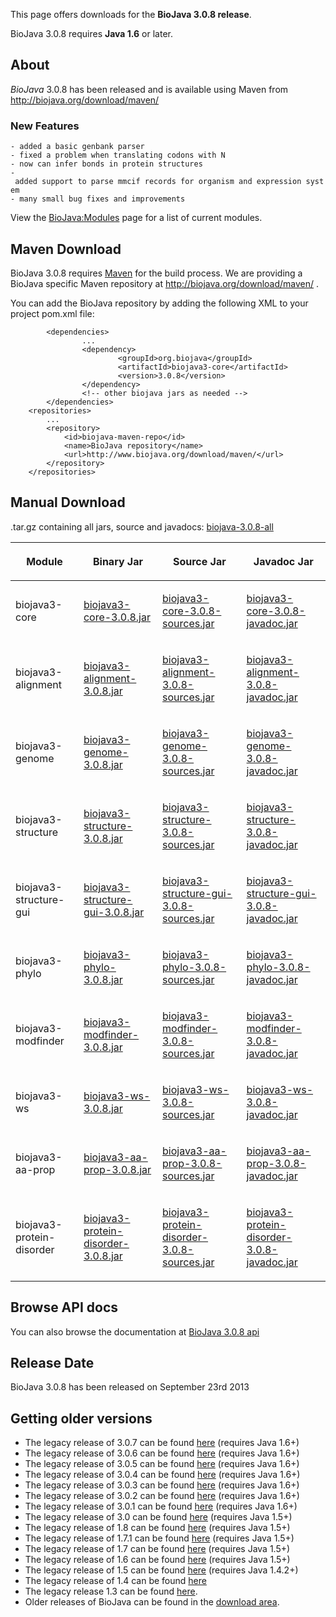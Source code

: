 This page offers downloads for the <b>BioJava 3.0.8 release</b>. 

BioJava 3.0.8 requires <b>Java 1.6</b> or later. 

== About ==
''BioJava'' 3.0.8 has been released and is available using Maven from
[http://biojava.org/download/maven/ http://biojava.org/download/maven/]

===New Features===

 - added a basic genbank parser
 - fixed a problem when translating codons with N
 - now can infer bonds in protein structures
 - added support to parse mmcif records for organism and expression system
 - many small bug fixes and improvements



View the [[BioJava:Modules]] page for a list of current modules.

== Maven Download ==
BioJava 3.0.8 requires [http://maven.apache.org/ Maven] for the build process. We are providing a BioJava specific Maven repository at http://biojava.org/download/maven/ .

You can add the BioJava repository by adding the following XML to your project pom.xml file:
<pre>
        <dependencies>
                ...
                <dependency>
                        <groupId>org.biojava</groupId>
                        <artifactId>biojava3-core</artifactId>
                        <version>3.0.8</version>
                </dependency>
                <!-- other biojava jars as needed -->
        </dependencies>
	<repositories>
		...
		<repository>
			<id>biojava-maven-repo</id>
			<name>BioJava repository</name>
			<url>http://www.biojava.org/download/maven/</url>			
		</repository>
	</repositories>
</pre>

== Manual Download ==

.tar.gz containing all jars, source and javadocs: [http://biojava.org/download/bj3.0.8/biojava-3.0.8-all.tar.gz biojava-3.0.8-all]

{|
|+
! Module
! Binary Jar
! Source Jar
! Javadoc Jar
|-
| biojava3-core 
| [http://biojava.org/download/maven/org/biojava/biojava3-core/3.0.8/biojava3-core-3.0.8.jar biojava3-core-3.0.8.jar] 
| [http://biojava.org/download/maven/org/biojava/biojava3-core/3.0.8/biojava3-core-3.0.8-sources.jar biojava3-core-3.0.8-sources.jar] 
| [http://biojava.org/download/maven/org/biojava/biojava3-core/3.0.8/biojava3-core-3.0.8-javadoc.jar biojava3-core-3.0.8-javadoc.jar]
|-
| biojava3-alignment 
| [http://biojava.org/download/maven/org/biojava/biojava3-alignment/3.0.8/biojava3-alignment-3.0.8.jar biojava3-alignment-3.0.8.jar] 
| [http://biojava.org/download/maven/org/biojava/biojava3-alignment/3.0.8/biojava3-alignment-3.0.8-sources.jar biojava3-alignment-3.0.8-sources.jar] 
| [http://biojava.org/download/maven/org/biojava/biojava3-alignment/3.0.8/biojava3-alignment-3.0.8-javadoc.jar biojava3-alignment-3.0.8-javadoc.jar]
|-
| biojava3-genome 
| [http://biojava.org/download/maven/org/biojava/biojava3-genome/3.0.8/biojava3-genome-3.0.8.jar biojava3-genome-3.0.8.jar] 
| [http://biojava.org/download/maven/org/biojava/biojava3-genome/3.0.8/biojava3-genome-3.0.8-sources.jar biojava3-genome-3.0.8-sources.jar] 
| [http://biojava.org/download/maven/org/biojava/biojava3-genome/3.0.8/biojava3-genome-3.0.8-javadoc.jar biojava3-genome-3.0.8-javadoc.jar]
|-
| biojava3-structure 
| [http://biojava.org/download/maven/org/biojava/biojava3-structure/3.0.8/biojava3-structure-3.0.8.jar biojava3-structure-3.0.8.jar] 
| [http://biojava.org/download/maven/org/biojava/biojava3-structure/3.0.8/biojava3-structure-3.0.8-sources.jar biojava3-structure-3.0.8-sources.jar] 
| [http://biojava.org/download/maven/org/biojava/biojava3-structure/3.0.8/biojava3-structure-3.0.8-javadoc.jar biojava3-structure-3.0.8-javadoc.jar]
|-
| biojava3-structure-gui 
| [http://biojava.org/download/maven/org/biojava/biojava3-structure-gui/3.0.8/biojava3-structure-gui-3.0.8.jar biojava3-structure-gui-3.0.8.jar] 
| [http://biojava.org/download/maven/org/biojava/biojava3-structure-gui/3.0.8/biojava3-structure-gui-3.0.8-sources.jar biojava3-structure-gui-3.0.8-sources.jar] 
| [http://biojava.org/download/maven/org/biojava/biojava3-structure-gui/3.0.8/biojava3-structure-gui-3.0.8-javadoc.jar biojava3-structure-gui-3.0.8-javadoc.jar]
|-
| biojava3-phylo 
| [http://biojava.org/download/maven/org/biojava/biojava3-phylo/3.0.8/biojava3-phylo-3.0.8.jar biojava3-phylo-3.0.8.jar] 
| [http://biojava.org/download/maven/org/biojava/biojava3-phylo/3.0.8/biojava3-phylo-3.0.8-sources.jar biojava3-phylo-3.0.8-sources.jar] 
| [http://biojava.org/download/maven/org/biojava/biojava3-phylo/3.0.8/biojava3-phylo-3.0.8-javadoc.jar biojava3-phylo-3.0.8-javadoc.jar]
|-
| biojava3-modfinder 
| [http://biojava.org/download/maven/org/biojava/biojava3-modfinder/3.0.8/biojava3-modfinder-3.0.8.jar biojava3-modfinder-3.0.8.jar] 
| [http://biojava.org/download/maven/org/biojava/biojava3-modfinder/3.0.8/biojava3-modfinder-3.0.8-sources.jar biojava3-modfinder-3.0.8-sources.jar] 
| [http://biojava.org/download/maven/org/biojava/biojava3-modfinder/3.0.8/biojava3-modfinder-3.0.8-javadoc.jar biojava3-modfinder-3.0.8-javadoc.jar]
|-
| biojava3-ws 
| [http://biojava.org/download/maven/org/biojava/biojava3-ws/3.0.8/biojava3-ws-3.0.8.jar biojava3-ws-3.0.8.jar] 
| [http://biojava.org/download/maven/org/biojava/biojava3-ws/3.0.8/biojava3-ws-3.0.8-sources.jar biojava3-ws-3.0.8-sources.jar] 
| [http://biojava.org/download/maven/org/biojava/biojava3-ws/3.0.8/biojava3-ws-3.0.8-javadoc.jar biojava3-ws-3.0.8-javadoc.jar]
|-
| biojava3-aa-prop 
| [http://biojava.org/download/maven/org/biojava/biojava3-aa-prop/3.0.8/biojava3-aa-prop-3.0.8.jar biojava3-aa-prop-3.0.8.jar] 
| [http://biojava.org/download/maven/org/biojava/biojava3-aa-prop/3.0.8/biojava3-aa-prop-3.0.8-sources.jar biojava3-aa-prop-3.0.8-sources.jar] 
| [http://biojava.org/download/maven/org/biojava/biojava3-aa-prop/3.0.8/biojava3-aa-prop-3.0.8-javadoc.jar biojava3-aa-prop-3.0.8-javadoc.jar]
|-
| biojava3-protein-disorder 
| [http://biojava.org/download/maven/org/biojava/biojava3-protein-disorder/3.0.8/biojava3-protein-disorder-3.0.8.jar biojava3-protein-disorder-3.0.8.jar] 
| [http://biojava.org/download/maven/org/biojava/biojava3-protein-disorder/3.0.8/biojava3-protein-disorder-3.0.8-sources.jar biojava3-protein-disorder-3.0.8-sources.jar] 
| [http://biojava.org/download/maven/org/biojava/biojava3-protein-disorder/3.0.8/biojava3-protein-disorder-3.0.8-javadoc.jar biojava3-protein-disorder-3.0.8-javadoc.jar]

|}

== Browse API docs ==
You can also browse the documentation at [http://www.biojava.org/docs/api3.0.8/ BioJava 3.0.8 api]

==Release Date==
BioJava 3.0.8 has been released on September 23rd 2013

== Getting older versions ==
* The legacy release of 3.0.7 can be found [[BioJava:Download 3.0.7|here]] (requires Java 1.6+)
* The legacy release of 3.0.6 can be found [[BioJava:Download 3.0.6|here]] (requires Java 1.6+)
* The legacy release of 3.0.5 can be found [[BioJava:Download 3.0.5|here]] (requires Java 1.6+)
* The legacy release of 3.0.4 can be found [[BioJava:Download 3.0.4|here]] (requires Java 1.6+)
* The legacy release of 3.0.3 can be found [[BioJava:Download 3.0.3|here]] (requires Java 1.6+)
* The legacy release of 3.0.2 can be found [[BioJava:Download 3.0.2|here]] (requires Java 1.6+)
* The legacy release of 3.0.1 can be found [[BioJava:Download 3.0.1|here]] (requires Java 1.6+)
* The legacy release of 3.0 can be found [[BioJava:Download 3.0|here]] (requires Java 1.5+)
* The legacy release of 1.8 can be found [[BioJava:Download 1.8|here]] (requires Java 1.5+)
* The legacy release of 1.7.1 can be found [[BioJava:Download 1.7.1|here]] (requires Java 1.5+)
* The legacy release of 1.7 can be found [[BioJava:Download 1.7|here]] (requires Java 1.5+)
* The legacy release of 1.6 can be found [[BioJava:Download 1.6|here]] (requires Java 1.5+)
* The legacy release of 1.5 can be found [[BioJava:Download 1.5|here]] (requires Java 1.4.2+)
* The legacy release of 1.4 can be found [[BioJava:Download 1.4|here]]
* The legacy release 1.3 can be found [[BioJava:Download 1.3|here]].
* Older releases of BioJava can be found in the [http://www.biojava.org/download/ download area].